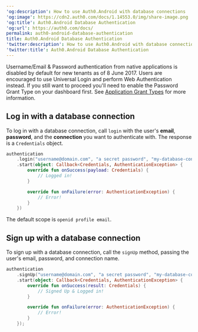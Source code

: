 ---
'og:description': How to use Auth0.Android with database connections
'og:image': https://cdn2.auth0.com/docs/1.14553.0/img/share-image.png
'og:title': Auth0.Android Database Authentication
'og:url': https://auth0.com/docs/
permalink: auth0-android-database-authentication
title: Auth0.Android Database Authentication
'twitter:description': How to use Auth0.Android with database connections
'twitter:title': Auth0.Android Database Authentication
---
<Warning>

Username/Email & Password authentication from native applications is disabled by default for new tenants as of 8 June 2017. Users are encouraged to use Universal Login and perform Web Authentication instead. If you still want to proceed you'll need to enable the Password Grant Type on your dashboard first. See [Application Grant Types](/docs/get-started/applications/application-grant-types) for more information.

</Warning>

## Log in with a database connection

To log in with a database connection, call `login` with the user's **email**, **password**, and the **connection** you want to authenticate with. The response is a `Credentials` object.

```kotlin lines
authentication
    .login("username@domain.com", "a secret password", "my-database-connection")
    .start(object: Callback<Credentials, AuthenticationException> {
        override fun onSuccess(payload: Credentials) {
            // Logged in!
        }

        override fun onFailure(error: AuthenticationException) {
            // Error!
        }
    })
```

The default scope is `openid profile email`.

## Sign up with a database connection

To sign up with a database connection, call the `signUp` method, passing the user's email, password, and connection name.

```kotlin lines
authentication
    .signUp("username@domain.com", "a secret password", "my-database-connection")
    .start(object: Callback<Credentials, AuthenticationException> {
        override fun onSuccess(result: Credentials) {
            // Signed Up & Logged in!
        }

        override fun onFailure(error: AuthenticationException) {
            // Error!
        }
    });
```



